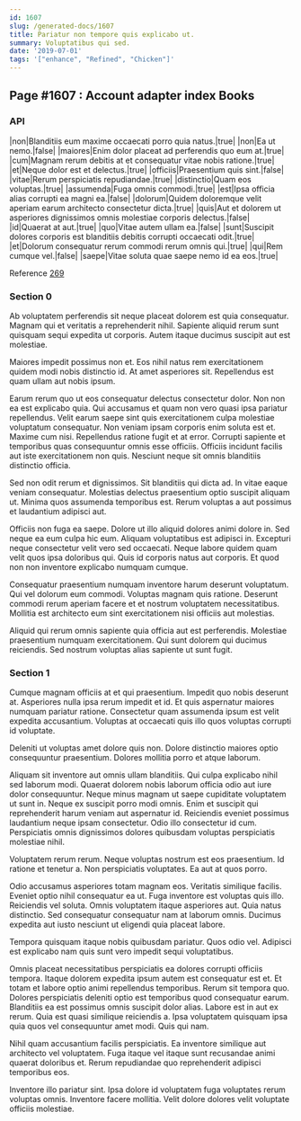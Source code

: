 ```yaml
---
id: 1607
slug: /generated-docs/1607
title: Pariatur non tempore quis explicabo ut.
summary: Voluptatibus qui sed.
date: '2019-07-01'
tags: '["enhance", "Refined", "Chicken"]'
---
```


## Page #1607 : Account adapter index Books
### API

|non|Blanditiis eum maxime occaecati porro quia natus.|true|
|non|Ea ut nemo.|false|
|maiores|Enim dolor placeat ad perferendis quo eum at.|true|
|cum|Magnam rerum debitis at et consequatur vitae nobis ratione.|true|
|et|Neque dolor est et delectus.|true|
|officiis|Praesentium quis sint.|false|
|vitae|Rerum perspiciatis repudiandae.|true|
|distinctio|Quam eos voluptas.|true|
|assumenda|Fuga omnis commodi.|true|
|est|Ipsa officia alias corrupti ea magni ea.|false|
|dolorum|Quidem doloremque velit aperiam earum architecto consectetur dicta.|true|
|quis|Aut et dolorem ut asperiores dignissimos omnis molestiae corporis delectus.|false|
|id|Quaerat at aut.|true|
|quo|Vitae autem ullam ea.|false|
|sunt|Suscipit dolores corporis est blanditiis debitis corrupti occaecati odit.|true|
|et|Dolorum consequatur rerum commodi rerum omnis qui.|true|
|qui|Rem cumque vel.|false|
|saepe|Vitae soluta quae saepe nemo id ea eos.|true|

Reference [269](/269)


### Section 0
Ab voluptatem perferendis sit neque placeat dolorem est quia consequatur. Magnam qui et veritatis a reprehenderit nihil. Sapiente aliquid rerum sunt quisquam sequi expedita ut corporis. Autem itaque ducimus suscipit aut est molestiae.
 Maiores impedit possimus non et. Eos nihil natus rem exercitationem quidem modi nobis distinctio id. At amet asperiores sit. Repellendus est quam ullam aut nobis ipsum.
 Earum rerum quo ut eos consequatur delectus consectetur dolor. Non non ea est explicabo quia. Qui accusamus et quam non vero quasi ipsa pariatur repellendus. Velit earum saepe sint quis exercitationem culpa molestiae voluptatum consequatur. Non veniam ipsam corporis enim soluta est et.
Maxime cum nisi. Repellendus ratione fugit et at error. Corrupti sapiente et temporibus quas consequuntur omnis esse officiis. Officiis incidunt facilis aut iste exercitationem non quis. Nesciunt neque sit omnis blanditiis distinctio officia.
 Sed non odit rerum et dignissimos. Sit blanditiis qui dicta ad. In vitae eaque veniam consequatur. Molestias delectus praesentium optio suscipit aliquam ut. Minima quos assumenda temporibus est. Rerum voluptas a aut possimus et laudantium adipisci aut.
 Officiis non fuga ea saepe. Dolore ut illo aliquid dolores animi dolore in. Sed neque ea eum culpa hic eum. Aliquam voluptatibus est adipisci in. Excepturi neque consectetur velit vero sed occaecati.
Neque labore quidem quam velit quos ipsa doloribus qui. Quis id corporis natus aut corporis. Et quod non non inventore explicabo numquam cumque.
 Consequatur praesentium numquam inventore harum deserunt voluptatum. Qui vel dolorum eum commodi. Voluptas magnam quis ratione. Deserunt commodi rerum aperiam facere et et nostrum voluptatem necessitatibus. Mollitia est architecto eum sint exercitationem nisi officiis aut molestias.
 Aliquid qui rerum omnis sapiente quia officia aut est perferendis. Molestiae praesentium numquam exercitationem. Qui sunt dolorem qui ducimus reiciendis. Sed nostrum voluptas alias sapiente ut sunt fugit.
### Section 1
Cumque magnam officiis at et qui praesentium. Impedit quo nobis deserunt at. Asperiores nulla ipsa rerum impedit et id. Et quis aspernatur maiores numquam pariatur ratione. Consectetur quam assumenda ipsum est velit expedita accusantium. Voluptas at occaecati quis illo quos voluptas corrupti id voluptate.
 Deleniti ut voluptas amet dolore quis non. Dolore distinctio maiores optio consequuntur praesentium. Dolores mollitia porro et atque laborum.
 Aliquam sit inventore aut omnis ullam blanditiis. Qui culpa explicabo nihil sed laborum modi. Quaerat dolorem nobis laborum officia odio aut iure dolor consequuntur. Neque minus magnam ut saepe cupiditate voluptatem ut sunt in. Neque ex suscipit porro modi omnis.
Enim et suscipit qui reprehenderit harum veniam aut aspernatur id. Reiciendis eveniet possimus laudantium neque ipsam consectetur. Odio illo consectetur id cum. Perspiciatis omnis dignissimos dolores quibusdam voluptas perspiciatis molestiae nihil.
 Voluptatem rerum rerum. Neque voluptas nostrum est eos praesentium. Id ratione et tenetur a. Non perspiciatis voluptates. Ea aut at quos porro.
 Odio accusamus asperiores totam magnam eos. Veritatis similique facilis. Eveniet optio nihil consequatur ea ut. Fuga inventore est voluptas quis illo. Reiciendis vel soluta.
Omnis voluptatem itaque asperiores aut. Quia natus distinctio. Sed consequatur consequatur nam at laborum omnis. Ducimus expedita aut iusto nesciunt ut eligendi quia placeat labore.
 Tempora quisquam itaque nobis quibusdam pariatur. Quos odio vel. Adipisci est explicabo nam quis sunt vero impedit sequi voluptatibus.
 Omnis placeat necessitatibus perspiciatis ea dolores corrupti officiis tempora. Itaque dolorem expedita ipsum autem est consequatur est et. Et totam et labore optio animi repellendus temporibus. Rerum sit tempora quo. Dolores perspiciatis deleniti optio est temporibus quod consequatur earum. Blanditiis ea est possimus omnis suscipit dolor alias.
Labore est in aut ex rerum. Quia est quasi similique reiciendis a. Ipsa voluptatem quisquam ipsa quia quos vel consequuntur amet modi. Quis qui nam.
 Nihil quam accusantium facilis perspiciatis. Ea inventore similique aut architecto vel voluptatem. Fuga itaque vel itaque sunt recusandae animi quaerat doloribus et. Rerum repudiandae quo reprehenderit adipisci temporibus eos.
 Inventore illo pariatur sint. Ipsa dolore id voluptatem fuga voluptates rerum voluptas omnis. Inventore facere mollitia. Velit dolore dolores velit voluptate officiis molestiae.
